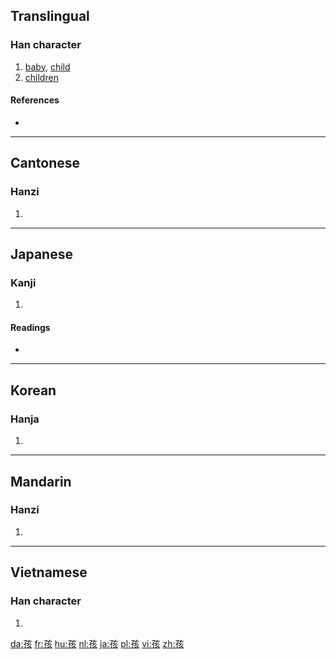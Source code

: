 ==Translingual==

===Han character===
{{Han char|rn=39|rad=子|as=06|sn=9|four=1048<sub>2</sub>|canj=弓木卜女人 (NDYVO)}}

# [[baby]], [[child]]
# [[children]]

====References====
* {{Han ref|kx=0279.150|dkj=06977|dj=0548.100|hdz=21015.110|uh=5B69|ud=23401|bh=ABC4|bd=43972}}

----

==Cantonese==

===Hanzi===
{{yue-hanzi|jyut=|y=haai4}}

# {{defn|Cantonese|sort=子06}}

----

==Japanese==

===Kanji===
{{ja-kanji|grade=|rs=子06}}

# {{defn|Japanese|sort=子06}}

====Readings====
* {{ja-readings|on=[[かい]] (kai), [[がい]] (gai)|kun=[[ちのみご]] (chinomigo)}}

----

==Korean==

===Hanja===
{{ko-hanja|hangeul=해|rv=hae|mr=hae}}

# {{defn|Korean|sort=子06}}

----

==Mandarin==

===Hanzi===
{{cmn-hanzi|pin=[[hái]] ([[hai2]])|wg=hai<sup>2</sup>}}

# {{defn|Mandarin|sort=子06}}

----

==Vietnamese==

===Han character===
{{vi-hantu|[[hài]], [[hời]]|rs=子06}}

# {{defn|Vietnamese|sort=子06}}

[[da:孩]]
[[fr:孩]]
[[hu:孩]]
[[nl:孩]]
[[ja:孩]]
[[pl:孩]]
[[vi:孩]]
[[zh:孩]]